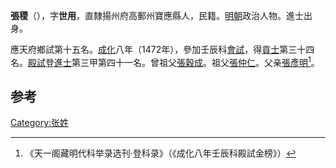 {{for|南北朝人物張稷|張稷 (南朝)}}
'''張稷'''（{{bd|1437年||？}}），字'''世用'''，直隸揚州府高郵州寶應縣人，民籍。[[明朝|明朝]]政治人物。進士出身。

應天府鄉試第十五名。[[成化|成化]]八年（1472年），參加壬辰科[[會試|會試]]，得[[貢士|貢士]]第三十四名。[[殿試|殿試]]登[[進士|進士]]第三甲第四十一名。曾祖父[[張穀成|張穀成]]。祖父[[張仲仁|張仲仁]]。父亲[[張彥明|張彥明]]<ref>《天一阁藏明代科举录选刊·登科录》（《成化八年壬辰科殿試金榜》）</ref>。

==参考==
{{reflist}}
{{明朝人物小作品}}
{{成化八年壬辰科殿試金榜}}

[[Category:张姓|Category:张姓]]